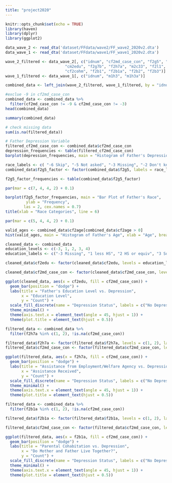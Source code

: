 ```yaml
---
title: "project2020"
---
```


```r
knitr::opts_chunk$set(echo = TRUE)
library(haven)
library(dplyr)
library(ggplot2)
```

```r
data_wave_2 <- read_dta('dataset/FFdata/wave2/FF_wave2_2020v2.dta')
data_wave_1 <- read_dta('dataset/FFdata/wave1/FF_wave1_2020v2.dta')

wave_2_filtered <- data_wave_2[, c("idnum", "cf2md_case_con", "f2g5", "f2g5a", "cf2age", "cm2fbir", "cf2edu", 
                          "cm2edu", "f2g7b", "f2h7a", "m2c33", "f2l1", "cm2md_case_con", "cm2md_case_lib", "cf2marm", 
                          "cf2cohm", "f2b1", "f2b1a", "f2b2", "f2b3")]
wave_1_filtered <- data_wave_1[, c("idnum", "m1h3", "m1h3a")]

combined_data <- left_join(wave_2_filtered, wave_1_filtered, by = "idnum")

#exclue -9 in cf2md_case_con
combined_data <- combined_data %>%
  filter(cf2md_case_con != -9 & cf2md_case_con != -3)
head(combined_data)
```
```r
summary(combined_data)
```


```r
# check missing data
sum(is.na(filtered_data))
```

```r
# Father Depression Variable
filtered_cf2md_case_con <- combined_data$cf2md_case_con
depression_frequencies <- table(filtered_cf2md_case_con)
barplot(depression_frequencies, main = "Histogram of Father's Depression", xlab = "Depression", ylab = "Frequency", names.arg = c(0, 1), ylim = c(0, max(depression_frequencies)))
```

```r
race_labels <- c( "-6 Skip", "-5 Not asked", "-3 Missing", "-2 Don't know", "-1 Refuse", "1 White", "2 Blck", "3 Asian", "4 AmInd", "5 Other", "101 Hispanic") 
combined_data$f2g5_factor <- factor(combined_data$f2g5, labels = race_labels)

f2g5_factor_frequencies <- table(combined_data$f2g5_factor)

par(mar = c(7, 4, 4, 2) + 0.1)

barplot(f2g5_factor_frequencies, main = "Bar Plot of Father's Race", 
         ylab = "Frequency", 
        las = 2, cex.names = 0.7)
title(xlab = "Race Categories", line = 6)

par(mar = c(5, 4, 4, 2) + 0.1)
```

```r
valid_ages <- combined_data$cf2age[combined_data$cf2age > 0]
hist(valid_ages, main = "Histogram of Father's Age", xlab = "Age", breaks = 30)
```

```r
cleaned_data <- combined_data 
education_levels <- c(-3, 1, 2, 3, 4)
education_labels <- c("-3 Missing", "1 less HS", "2 HS or equiv", "3 Some coll, tech", "4 coll or grad")

cleaned_data$cf2edu <- factor(cleaned_data$cf2edu, levels = education_levels, labels = education_labels)

cleaned_data$cf2md_case_con <- factor(cleaned_data$cf2md_case_con, levels = c(0, 1))

ggplot(cleaned_data, aes(x = cf2edu, fill = cf2md_case_con)) + 
  geom_bar(position = "dodge") + 
  labs(title = "Father's Education Level vs. Depression",
       x = "Education Level",
       y = "Count") + 
  scale_fill_discrete(name = "Depression Status", labels = c("No Depression", "Depression")) +
  theme_minimal() +
  theme(axis.text.x = element_text(angle = 45, hjust = 1)) +
  theme(plot.title = element_text(hjust = 0.5))
```

```r
filtered_data <- combined_data %>%
  filter(f2h7a %in% c(1, 2), !is.na(cf2md_case_con))

filtered_data$f2h7a <- factor(filtered_data$f2h7a, levels = c(1, 2), labels = c("Yes", "No"))
filtered_data$cf2md_case_con <- factor(filtered_data$cf2md_case_con, levels = c(0, 1))

ggplot(filtered_data, aes(x = f2h7a, fill = cf2md_case_con)) + 
  geom_bar(position = "dodge") + 
  labs(title = "Assistance from Employment/Welfare Agency vs. Depression",
       x = "Assistance Received",
       y = "Count") + 
  scale_fill_discrete(name = "Depression Status", labels = c("No Depression", "Depression")) +
  theme_minimal() +
  theme(axis.text.x = element_text(angle = 45, hjust = 1)) +
  theme(plot.title = element_text(hjust = 0.5))
```

```r
filtered_data <- combined_data %>%
  filter(f2b1a %in% c(1, 2), !is.na(cf2md_case_con))

filtered_data$f2b1a <- factor(filtered_data$f2b1a, levels = c(1, 2), labels = c("Yes", "No"))

filtered_data$cf2md_case_con <- factor(filtered_data$cf2md_case_con, levels = c(0, 1))

ggplot(filtered_data, aes(x = f2b1a, fill = cf2md_case_con)) + 
  geom_bar(position = "dodge") + 
  labs(title = "Parental Cohabitation vs. Depression",
       x = "Do Mother and Father Live Together?",
       y = "Count") + 
  scale_fill_discrete(name = "Depression Status", labels = c("No Depression", "Depression")) +
  theme_minimal() +
  theme(axis.text.x = element_text(angle = 45, hjust = 1)) +
  theme(plot.title = element_text(hjust = 0.5))
```


